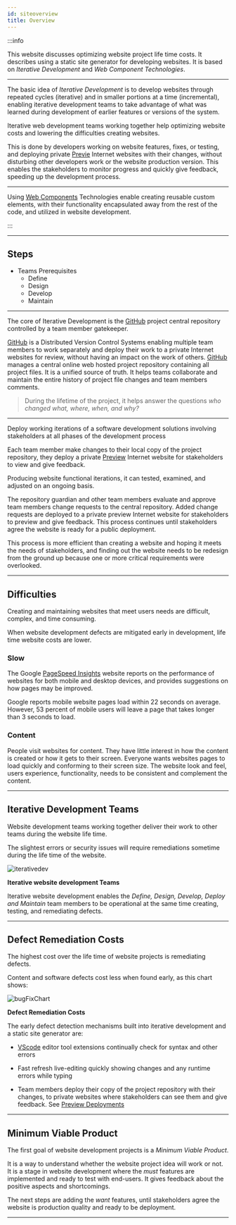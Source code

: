 ```yaml
---
id: siteoverview
title: Overview
---
```


:::info

This website discusses optimizing website project life time costs. It describes using a static site generator for developing websites. It is based on *Iterative Development* and *Web Component Technologies*.

---

The basic idea of *Iterative Development* is to develop websites through repeated cycles (iterative) and in smaller portions at a time (incremental), enabling iterative development teams to take advantage of what was learned during development of earlier features or versions of the system. 

Iterative web development teams working together help optimizing website costs and lowering the difficulties creating websites.

This is done by developers working on website features, fixes, or testing, and deploying private [Previe](deploy#preview) Internet websites with their changes, without disturbing other developers work or the website production version. This enables the stakeholders to monitor progress and quickly give feedback, speeding up the development process.

---

Using [Web Components](Programming#web-components) Technologies enable creating reusable custom elements, with their functionality encapsulated away from the rest of the code, and utilized in website development.

:::

---

## Steps

- Teams Prerequisites
	- Define
	- Design
	- Develop
	- Maintain



---

The core of Iterative Development is the [GitHub](git-github#GitHub) project central repository controlled by a team member gatekeeper.

[GitHub](git-github#GitHub) is a Distributed Version Control Systems  enabling multiple team members to work separately and deploy their work to a private Internet websites for review, without having an impact on the work of others. [GitHub](git-github#GitHub) manages a central online web hosted project repository containing all project files. It is a unified source of truth. It helps teams collaborate and maintain the entire history of project file changes and team members comments.

> During the lifetime of the project, it helps answer the questions *who changed what, where, when, and why?* 

---

Deploy working iterations of a software development solutions involving stakeholders at all phases of the development process

Each team member make changes to their local copy of the project repository, they deploy a private [Preview](deploy#preview)  Internet website for stakeholders to view and give feedback.

Producing website functional iterations, it can tested, examined, and adjusted on an ongoing basis.

The repository guardian and other team members evaluate and approve team members change requests to the central repository. Added change requests are deployed to a private preview Internet website for stakeholders to preview and give feedback. This process continues until stakeholders agree the website is ready for a public deployment.

This process is more efficient than creating a website and hoping it meets the needs of stakeholders, and finding out the website needs to be redesign from the ground up because one or more critical requirements were overlooked.

---

## Difficulties

Creating and maintaining websites that meet users needs are difficult, complex, and time consuming.

When website development defects are mitigated early in development, life time website costs are lower.

### Slow

The Google [PageSpeed Insights](https://pagespeed.web.dev/) website reports on the performance of websites for both mobile and desktop devices, and provides suggestions on how pages may be improved.

Google reports mobile website pages load within 22 seconds on average. However, 53 percent of mobile users will leave a page that takes longer than 3 seconds to load.

### Content

People visit websites for content. They have little interest in how the content is created or how it gets to their screen. Everyone wants websites pages to load quickly and conforming to their screen size. The website look and feel, users experience, functionality, needs to be consistent and complement the content.

---

## Iterative Development Teams


Website development teams working together deliver their work to other teams during the website life time.

The slightest errors or security issues will require remediations sometime during the life time of the website.

![iterativedev](/img/iterativedev.png)

**Iterative website development Teams**

Iterative website development enables the *Define, Design, Develop, Deploy and Maintain* team members to be operational at the same time creating, testing, and remediating defects.

---

## Defect Remediation Costs

The highest cost over the life time of website projects is remediating defects.

Content and software defects cost less when found early, as this chart shows:

![bugFixChart](/img/bugFixChart.jpg)

**Defect Remediation Costs**

The early defect detection mechanisms built into iterative development and a static site generator are:

- [VScode](developmenttools#vscode) editor tool extensions continually check for syntax and other errors

- Fast refresh live-editing quickly showing changes and any runtime errors while typing

- Team members deploy their copy of the project repository with their changes, to private websites where stakeholders can see them and give feedback.  See [Preview Deployments](glossary#preview-deployments)

---

## Minimum Viable Product

The first goal of website development projects is a *Minimum Viable Product*. 

It is a way to understand whether the website project idea will work or not. It is a stage in website development where the *must* features are implemented and ready to test with end-users. It gives feedback about the positive aspects and shortcomings.

The next steps are adding the *want* features, until stakeholders agree the website is production quality and ready to be deployment.

---

